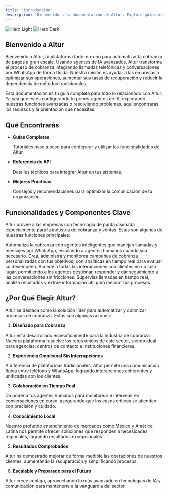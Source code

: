 ```yaml
---
title: "Introducción"
description: "Bienvenido a la documentación de Altur. Explora guías detalladas, referencias de API y más para ayudarte a maximizar el potencial de Altur."
---
```


<img
  className="block dark:hidden"
  src="/images/introduction/hero.png"
  alt="Hero Light"
/>
<img
  className="hidden dark:block"
  src="/images/introduction/hero.png"
  alt="Hero Dark"
/>

## Bienvenido a Altur

Bienvenido a Altur, tu plataforma todo-en-uno para automatizar la cobranza de pagos a gran escala. Usando agentes de IA avanzados, Altur transforma el proceso de cobranza integrando llamadas telefónicas y conversaciones por WhatsApp de forma fluida. Nuestra misión es ayudar a las empresas a optimizar sus operaciones, aumentar sus tasas de recuperación y reducir la dependencia de métodos tradicionales.

Esta documentación es tu guía completa para todo lo relacionado con Altur. Ya sea que estés configurando tu primer agentes de IA, explorando nuestras funciones avanzadas o resolviendo problemas, aquí encontrarás los recursos y la orientación que necesitas.

## Qué Encontrarás

- **Guías Completas**

  Tutoriales paso a paso para configurar y utilizar las funcionalidades de Altur.

- **Referencia de API**

  Detalles técnicos para integrar Altur en tus sistemas.

- **Mejores Prácticas**

  Consejos y recomendaciones para optimizar la comunicación de tu organización.

## Funcionalidades y Componentes Clave

Altur provee a las empresas con tecnología de punta diseñada especialmente para la industria de cobranza y ventas. Estas son algunas de nuestras funciones principales:

<CardGroup cols={2}>
  <Card title="Agentes de IA" icon="user-headset">
    Automatiza la cobranza con agentes inteligentes que manejan llamadas y
    mensajes por WhatsApp, escalando a agentes humanos cuando sea necesario.
  </Card>
  <Card title="Campañas de Difusión" icon="bullhorn">
    Crea, administra y monitorea campañas de cobranza personalizadas con tus
    objetivos, con analíticas en tiempo real para evaluar su desempeño.
  </Card>
  <Card title="Inbox Unificado" icon="inbox">
    Accede a todas las interacciones con clientes en un solo lugar, permitiendo
    a los agentes gestionar, responder y dar seguimiento a las conversaciones
    sin fricciones.
  </Card>
  <Card title="Monitoreo de Llamadas y Analítica" icon="chart-line-up">
    Supervisa llamadas en tiempo real, analiza resultados y extrae información
    útil para mejorar tus procesos.
  </Card>
</CardGroup>

## ¿Por Qué Elegir Altur?

Altur se destaca como la solución líder para automatizar y optimizar procesos de cobranza. Estas son algunas razones:

1. **Diseñado para Cobranza**

Altur está desarrollado específicamente para la industria de cobranza. Nuestra plataforma resuelve los retos únicos de este sector, siendo ideal para agencias, centros de contacto e instituciones financieras.

2. **Experiencia Omnicanal Sin Interrupciones**

A diferencia de plataformas tradicionales, Altur permite una comunicación fluida entre teléfono y WhatsApp, logrando interacciones coherentes y unificadas con los clientes.

3. **Colaboración en Tiempo Real**

Da poder a tus agentes humanos para monitorear e intervenir en conversaciones en curso, asegurando que los casos críticos se atiendan con precisión y cuidado.

4. **Conocimiento Local**

Nuestro profundo entendimiento de mercados como México y América Latina nos permite ofrecer soluciones que responden a necesidades regionales, logrando resultados excepcionales.

5. **Resultados Comprobados**

Altur ha demostrado mejorar de forma medible las operaciones de nuestros clientes, aumentando la recuperación y simplificando procesos.

6. **Escalable y Preparado para el Futuro**

Altur crece contigo, aprovechando lo más avanzado en tecnologías de IA y comunicación para mantenerte a la vanguardia del sector.
